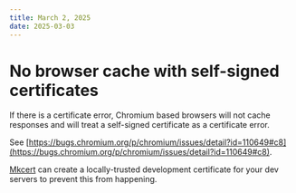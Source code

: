 ```yaml
---
title: March 2, 2025
date: 2025-03-03
---
```


# No browser cache with self-signed certificates

If there is a certificate error, Chromium based browsers will not cache responses and will treat a self-signed certificate as a certificate error.

See [https://bugs.chromium.org/p/chromium/issues/detail?id=110649#c8](https://bugs.chromium.org/p/chromium/issues/detail?id=110649#c8).

[Mkcert](https://github.com/FiloSottile/mkcert) can create a locally-trusted development certificate for your dev servers to prevent this from happening.
